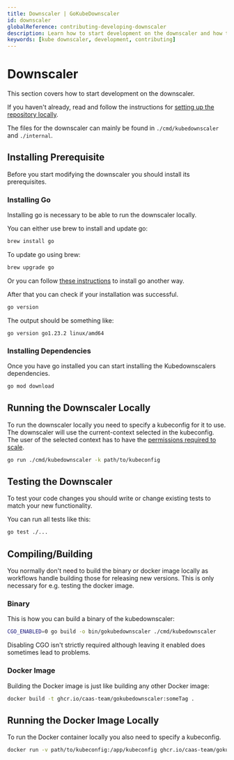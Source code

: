 ```yaml
---
title: Downscaler | GoKubeDownscaler
id: downscaler
globalReference: contributing-developing-downscaler
description: Learn how to start development on the downscaler and how to run it locally.
keywords: [kube downscaler, development, contributing]
---
```


# Downscaler

This section covers how to start development on the downscaler.

If you haven't already, read and follow the instructions for [setting up the repository locally](ref:contributing-developing).

The files for the downscaler can mainly be found in `./cmd/kubedownscaler` and `./internal`.

## Installing Prerequisite

Before you start modifying the downscaler you should install its prerequisites.

### Installing Go

Installing go is necessary to be able to run the downscaler locally.

You can either use brew to install and update go:

```bash
brew install go
```

To update go using brew:

```bash
brew upgrade go
```

Or you can follow [these instructions](https://go.dev/doc/install) to install go another way.

After that you can check if your installation was successful.

```bash
go version
```

The output should be something like:

```text
go version go1.23.2 linux/amd64
```

### Installing Dependencies

Once you have go installed you can start installing the Kubedownscalers dependencies.

```bash
go mod download
```

## Running the Downscaler Locally

To run the downscaler locally you need to specify a kubeconfig for it to use.
The downscaler will use the current-context selected in the kubeconfig.
The user of the selected context has to have the [permissions required to scale](ref:docs-helm-permissions).

```bash
go run ./cmd/kubedownscaler -k path/to/kubeconfig
```

## Testing the Downscaler

To test your code changes you should write or change existing tests to match your new functionality.

You can run all tests like this:

```bash
go test ./...
```

## Compiling/Building

You normally don't need to build the binary or docker image locally
as workflows handle building those for releasing new versions.
This is only necessary for e.g. testing the docker image.

### Binary

This is how you can build a binary of the kubedownscaler:

```bash
CGO_ENABLED=0 go build -o bin/gokubedownscaler ./cmd/kubedownscaler
```

Disabling CGO isn't strictly required although leaving it enabled does sometimes lead to problems.

### Docker Image

Building the Docker image is just like building any other Docker image:

```bash
docker build -t ghcr.io/caas-team/gokubedownscaler:someTag .
```

## Running the Docker Image Locally

To run the Docker container locally you also need to specify a kubeconfig.

```bash
docker run -v path/to/kubeconfig:/app/kubeconfig ghcr.io/caas-team/gokubedownscaler:latest -k=/app/kubeconfig
```
